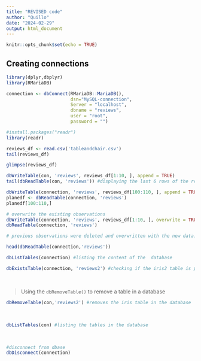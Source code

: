 ```yaml
---
title: "REVISED code"
author: "Quillo"
date: "2024-02-29"
output: html_document
---
```


```r
knitr::opts_chunk$set(echo = TRUE)
```
## Creating connections

```r
library(dplyr,dbplyr)
library(RMariaDB) 

connection <- dbConnect(RMariaDB::MariaDB(), 
                        dsn="MySQL-connection",
                        Server = "localhost",
                        dbname = "reviews", 
                        user = "root", 
                        password = "")
```


```r
#install.packages("readr")
library(readr)

reviews_df <- read.csv('tableandchair.csv')
tail(reviews_df)
```

```r
glimpse(reviews_df)
```

```r
dbWriteTable(con, 'reviews', reviews_df[1:10, ], append = TRUE)
tail(dbReadTable(con, 'reviews')) #displaying the last 6 rows of the reviews database
```

```r
dbWriteTable(connection, 'reviews', reviews_df[100:110, ], append = TRUE) # added 10 more observations
planedf <- dbReadTable(connection, 'reviews')
planedf[100:110,]
```

```r
# overwrite the existing observations
dbWriteTable(connection, 'reviews', reviews_df[1:10, ], overwrite = TRUE) 
dbReadTable(connection, 'reviews')

# previous observations were deleted and overwritten with the new data.
```

```r
head(dbReadTable(connection,'reviews'))
```

```r
dbListTables(connection) #listing the content of the  database
```
```r
dbExistsTable(connection, 'reviews2') #checking if the iris2 table is present in the database
```

\

> Using the `dbRemoveTable()` to remove a table in a database

```r
dbRemoveTable(con,'reviews2') #removes the iris table in the database
```

\

```r
dbListTables(con) #listing the tables in the database
```

\

```r
#disconnect from dbase
dbDisconnect(connection)
```



